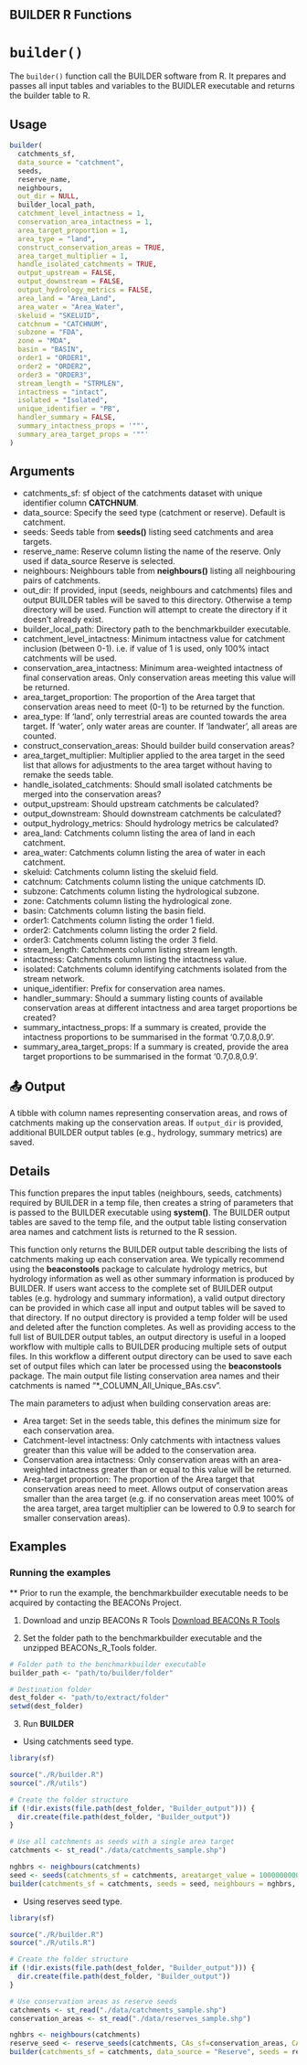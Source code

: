 ## BUILDER R Functions

# `builder()`

The `builder()` function call the BUILDER software from R. It prepares and passes all input tables and variables to the BUIDLER executable and returns the builder table to R.

## Usage

```r
builder(
  catchments_sf, 
  data_source = "catchment",
  seeds, 
  reserve_name,
  neighbours, 
  out_dir = NULL,
  builder_local_path, 
  catchment_level_intactness = 1, 
  conservation_area_intactness = 1, 
  area_target_proportion = 1, 
  area_type = "land", 
  construct_conservation_areas = TRUE,  
  area_target_multiplier = 1,
  handle_isolated_catchments = TRUE, 
  output_upstream = FALSE, 
  output_downstream = FALSE, 
  output_hydrology_metrics = FALSE,
  area_land = "Area_Land", 
  area_water = "Area_Water",
  skeluid = "SKELUID", 
  catchnum = "CATCHNUM", 
  subzone = "FDA", 
  zone = "MDA", 
  basin = "BASIN", 
  order1 = "ORDER1",
  order2 = "ORDER2", 
  order3 = "ORDER3", 
  stream_length = "STRMLEN", 
  intactness = "intact", 
  isolated = "Isolated",
  unique_identifier = "PB", 
  handler_summary = FALSE, 
  summary_intactness_props = '""', 
  summary_area_target_props = '""'
)
``` 

## Arguments

- catchments_sf: sf object of the catchments dataset with unique identifier column **CATCHNUM**.
- data_source: Specify the seed type (catchment or reserve). Default is catchment.
- seeds: Seeds table from **seeds()** listing seed catchments and area targets.
- reserve_name: Reserve column listing the name of the reserve. Only used if data_source Reserve is selected.
- neighbours: Neighbours table from **neighbours()** listing all neighbouring pairs of catchments.
- out_dir: If provided, input (seeds, neighbours and catchments) files and output BUILDER tables will be saved to this directory. Otherwise
 a temp directory will be used. Function will attempt to create the directory if it doesn't already exist.
- builder_local_path: Directory path to the benchmarkbuilder executable.
- catchment_level_intactness: Minimum intactness value for catchment inclusion (between 0-1). i.e. if value of 1 is used, only 100% intact
 catchments will be used.
- conservation_area_intactness: Minimum area-weighted intactness of final conservation areas. Only conservation areas meeting this value will be returned.
- area_target_proportion: The proportion of the Area target that conservation areas need to meet (0-1) to be returned by the function.
- area_type: If 'land', only terrestrial areas are counted towards the area target. If 'water', only water areas are counter. If 'landwater',
 all areas are counted.
- construct_conservation_areas: Should builder build conservation areas?
- area_target_multiplier: Multiplier applied to the area target in the seed list that allows for adjustments to the area target without having
 to remake the seeds table.
- handle_isolated_catchments: Should small isolated catchments be merged into the conservation areas?
- output_upstream: Should upstream catchments be calculated?
- output_downstream: Should downstream catchments be calculated?
- output_hydrology_metrics: Should hydrology metrics be calculated?
- area_land: Catchments column listing the area of land in each catchment.
- area_water: Catchments column listing the area of water in each catchment.
- skeluid: Catchments column listing the skeluid field.
- catchnum: Catchments column listing the unique catchments ID.
- subzone: Catchments column listing the hydrological subzone.
- zone: Catchments column listing the hydrological zone.
- basin: Catchments column listing the basin field.
- order1: Catchments column listing the order 1 field.
- order2: Catchments column listing the order 2 field.
- order3: Catchments column listing the order 3 field.
- stream_length: Catchments column listing stream length.
- intactness: Catchments column listing the intactness value.
- isolated: Catchments column identifying catchments isolated from the stream network.
- unique_identifier: Prefix for conservation area names.
- handler_summary: Should a summary listing counts of available conservation areas at different intactness and area target proportions be created?
- summary_intactness_props: If a summary is created, provide the intactness proportions to be summarised in the format '0.7,0.8,0.9'.
- summary_area_target_props: If a summary is created, provide the area target proportions to be summarised in the format '0.7,0.8,0.9'.

## 📤 Output

A tibble with column names representing conservation areas, and rows of catchments making up the conservation areas. If `output_dir` is provided, additional BUILDER output tables (e.g., hydrology, summary metrics) are saved.

## Details

This function prepares the input tables (neighbours, seeds, catchments) required by BUILDER in a temp file, then creates
a string of parameters that is passed to the BUILDER executable using **system()**. The BUILDER output tables are saved to the
temp file, and the output table listing conservation area names and catchment lists is returned to the R session.

This function only returns the BUILDER output table describing the lists of catchments making up each conservation area. We typically recommend
using the **beaconstools** package to calculate hydrology metrics, but hydrology information as well as other summary information is
produced by BUILDER.
If users want access to the complete set of BUILDER output tables (e.g. hydrology and summary information), a valid output directory
can be provided in which case all input and output tables will be saved to that directory. If no output directory is provided a temp
folder will be used and deleted after the function completes. As well as providing access to the full list of BUILDER output tables,
an output directory is useful in a looped workflow with multiple calls to BUILDER producing multiple sets of output files. In this
workflow a different output directory can be used to save each set of output files which can later be processed using the **beaconstools** package.
The main output file listing conservation area names and their catchments is named "*_COLUMN_All_Unique_BAs.csv".


The main parameters to adjust when building conservation areas are:

- Area target: Set in the seeds table, this defines the minimum size for each conservation area.
- Catchment-level intactness: Only catchments with intactness values greater than this value will be added to the conservation area.
- Conservation area intactness: Only conservation areas with an area-weighted intactness greater than or equal to this value will be returned.
- Area-target proportion: The proportion of the Area target that conservation areas need to meet. Allows output of conservation areas smaller than
the area target (e.g. if no conservation areas meet 100% of the area target, area target multiplier can be lowered to 0.9 to search for smaller
conservation areas).
 
 
## Examples
### Running the examples
** Prior to run the example, the benchmarkbuilder executable needs to be acquired by contacting the BEACONs Project. 

1. Download and unzip BEACONs R Tools 
 <a href="../downloads/BEACONs_R_Tools.zip" download>Download BEACONs R Tools</a>

2. Set the folder path to the benchmarkbuilder executable and the unzipped BEACONs_R_Tools folder. 
```r
# Folder path to the benchmarkbuilder executable
builder_path <- "path/to/builder/folder"

# Destination folder
dest_folder <- "path/to/extract/folder"
setwd(dest_folder)

```

3. Run **BUILDER**
- Using catchments seed type.

```r
library(sf)

source("./R/builder.R")
source("./R/utils")

# Create the folder structure
if (!dir.exists(file.path(dest_folder, "Builder_output"))) {
  dir.create(file.path(dest_folder, "Builder_output"))
}

# Use all catchments as seeds with a single area target
catchments <- st_read("./data/catchments_sample.shp")

nghbrs <- neighbours(catchments)
seed <- seeds(catchments_sf = catchments, areatarget_value = 1000000000)
builder(catchments_sf = catchments, seeds = seed, neighbours = nghbrs, out_dir = file.path(dest_folder, "Builder_output"), builder_local_path = builder_path)
```

- Using reserves seed type.

```r
library(sf)

source("./R/builder.R")
source("./R/utils.R")

# Create the folder structure
if (!dir.exists(file.path(dest_folder, "Builder_output"))) {
  dir.create(file.path(dest_folder, "Builder_output"))
}

# Use conservation areas as reserve seeds
catchments <- st_read("./data/catchments_sample.shp")
conservation_areas <- st_read("./data/reserves_sample.shp")

nghbrs <- neighbours(catchments)
reserve_seed <- reserve_seeds(catchments, CAs_sf=conservation_areas, CAs_name = "reserve", areatarget_value = 10000, joinType = "INTERSECT")
builder(catchments_sf = catchments, data_source = "Reserve", seeds = reserve_seed, reserve_name = "reserve", neighbours = nghbrs, out_dir = file.path(dest_folder, "Builder_output"), builder_local_path = builder_path, catchment_level_intactness = 0.8, conservation_area_intactness = 0.8)
```

